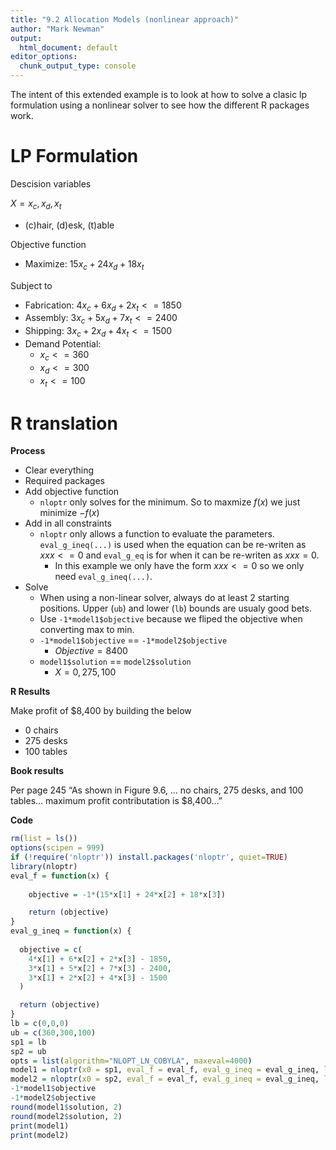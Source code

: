 ```yaml
---
title: "9.2 Allocation Models (nonlinear approach)"
author: "Mark Newman"
output:
  html_document: default
editor_options: 
  chunk_output_type: console
---
```


The intent of this extended example is to look at how to solve a clasic lp formulation using a nonlinear solver to see how the different R packages work. 

# LP Formulation

Descision variables

$X = x_{c}, x_{d}, x_{t}$

* (c)hair, (d)esk, (t)able

Objective function

* Maximize: $15x_{c} + 24x_{d} + 18x_{t}$
  
Subject to

* Fabrication: $4x_{c} + 6x_{d} + 2x_{t} <= 1850$
* Assembly: $3x_{c} + 5x_{d} + 7x_{t} <= 2400$
* Shipping: $3x_{c} + 2x_{d} + 4x_{t} <= 1500$
* Demand Potential:
    * $x_{c} <= 360$
    * $x_{d} <= 300$
    * $x_{t} <= 100$

# R translation

**Process**

* Clear everything
* Required packages
* Add objective function
    * `nloptr` only solves for the minimum. So to maxmize $f(x)$ we just minimize $-f(x)$
* Add in all constraints
    * `nloptr` only allows a function to evaluate the parameters. `eval_g_ineq(...)` is used when the equation can be re-writen as $xxx <= 0$ and `eval_g_eq` is for when it can be re-writen as $xxx = 0$.
        * In this example we only have the form $xxx <= 0$ so we only need `eval_g_ineq(...)`.
* Solve
    * When using a non-linear solver, always do at least 2 starting positions. Upper (`ub`) and lower (`lb`) bounds are usualy good bets.
    * Use `-1*model1$objective` because we fliped the objective when converting max to min.
    * `-1*model1$objective` == `-1*model2$objective`
        * $Objective = 8400$
    * `model1$solution` == `model2$solution`
        * $X = 0,275,100$

**R Results**

Make profit of $8,400 by building the below

* 0 chairs
* 275 desks
* 100 tables

**Book results**

Per page 245 "As shown in Figure 9.6, ... no chairs, 275 desks, and 100 tables... maximum profit contributation is $8,400..."

**Code**
```r
rm(list = ls())
options(scipen = 999)
if (!require('nloptr')) install.packages('nloptr', quiet=TRUE)
library(nloptr)
eval_f = function(x) {
  
    objective = -1*(15*x[1] + 24*x[2] + 18*x[3])

    return (objective)
}
eval_g_ineq = function(x) {
  
  objective = c(
    4*x[1] + 6*x[2] + 2*x[3] - 1850,
    3*x[1] + 5*x[2] + 7*x[3] - 2400,
    3*x[1] + 2*x[2] + 4*x[3] - 1500
  )

  return (objective)
}
lb = c(0,0,0)
ub = c(360,300,100)
sp1 = lb
sp2 = ub
opts = list(algorithm="NLOPT_LN_COBYLA", maxeval=4000)
model1 = nloptr(x0 = sp1, eval_f = eval_f, eval_g_ineq = eval_g_ineq, lb = lb, ub = ub, opts = opts)
model2 = nloptr(x0 = sp2, eval_f = eval_f, eval_g_ineq = eval_g_ineq, lb = lb, ub = ub, opts = opts)
-1*model1$objective
-1*model2$objective
round(model1$solution, 2)
round(model2$solution, 2)
print(model1)
print(model2)
```

